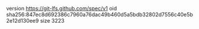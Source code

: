 version https://git-lfs.github.com/spec/v1
oid sha256:847ec8d692386c7960a76dac49b460d5a5bdb32802d7556c40e5b2e12d130ee9
size 3223
